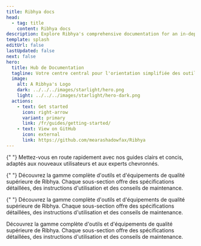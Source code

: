 ```yaml
---
title: Ribhya docs
head:
  - tag: title
    content: Ribhya docs
description: Explore Ribhya's comprehensive documentation for an in-depth look at our premium tools and construction services.
template: splash
editUrl: false
lastUpdated: false
next: false
hero:
  title: Hub de Documentation
  tagline: Votre centre central pour l'orientation simplifiée des outils, les documents de service détaillés et le soutien aux projets.
  image:
    alt: A Ribhya's Logo
    dark: ../../../images/starlight/hero.png
    light: ../../../images/starlight/hero-dark.png
  actions:
    - text: Get started
      icon: right-arrow
      variant: primary
      link: /fr/guides/getting-started/
    - text: View on GitHub
      icon: external
      link: https://github.com/mearashadowfax/Ribhya
---
```



<CardGrid stagger>

{" "}
<Card title="Guides de Démarrage Rapide" icon="document">
  Mettez-vous en route rapidement avec nos guides clairs et concis, adaptés aux
  nouveaux utilisateurs et aux experts chevronnés.
</Card>

{" "}
<Card title="Outils et Équipements" icon="seti:eslint">
  Découvrez la gamme complète d'outils et d'équipements de qualité supérieure de
  Ribhya. Chaque sous-section offre des spécifications détaillées, des
  instructions d'utilisation et des conseils de maintenance.
</Card>

{" "}
<Card title="Services de Construction" icon="seti:puppet">
  Découvrez la gamme complète d'outils et d'équipements de qualité supérieure de
  Ribhya. Chaque sous-section offre des spécifications détaillées, des
  instructions d'utilisation et des conseils de maintenance.
</Card>

   <Card title="Sujets Avancés" icon="seti:terraform">
    Découvrez la gamme complète d'outils et d'équipements de qualité supérieure de Ribhya. Chaque sous-section offre des spécifications détaillées, des instructions d'utilisation et des conseils de maintenance.
  </Card>
</CardGrid>

